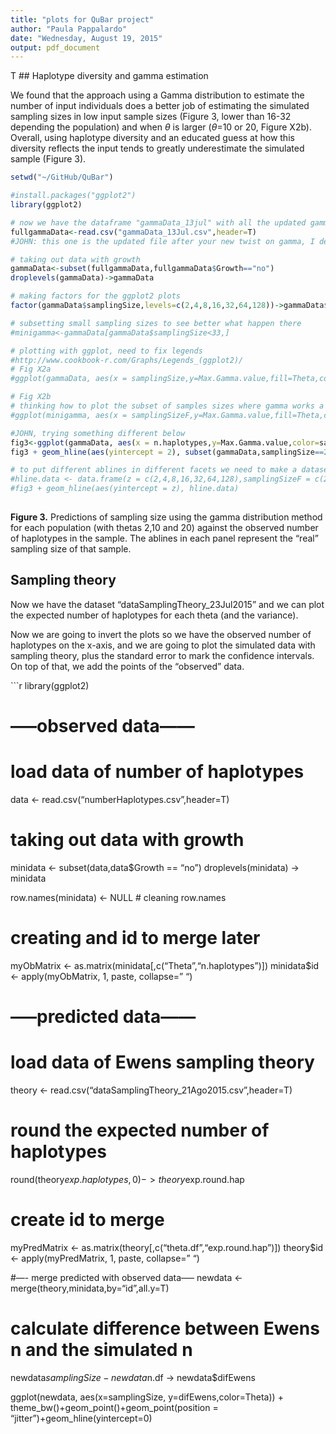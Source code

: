 ```yaml
---
title: "plots for QuBar project"
author: "Paula Pappalardo"
date: "Wednesday, August 19, 2015"
output: pdf_document
---
```


T
## Haplotype diversity and gamma estimation

We found that the approach using a Gamma distribution to estimate the number of input individuals does a better job of estimating the simulated sampling sizes in low input sample sizes (Figure 3, lower than 16-32 depending the population) and when $\theta$ is larger ($\theta$=10 or 20, Figure X2b). Overall, using haplotype diversity and an educated guess at how this diversity reflects the input tends to greatly underestimate the simulated sample (Figure 3). 

```r
setwd("~/GitHub/QuBar")

#install.packages("ggplot2")
library(ggplot2)

# now we have the dataframe "gammaData_13jul" with all the updated gamma values 
fullgammaData<-read.csv("gammaData_13Jul.csv",header=T) 
#JOHN: this one is the updated file after your new twist on gamma, I deleted the other one

# taking out data with growth
gammaData<-subset(fullgammaData,fullgammaData$Growth=="no")
droplevels(gammaData)->gammaData

# making factors for the ggplot2 plots
factor(gammaData$samplingSize,levels=c(2,4,8,16,32,64,128))->gammaData$samplingSizeF

# subsetting small sampling sizes to see better what happen there
#minigamma<-gammaData[gammaData$samplingSize<33,]

# plotting with ggplot, need to fix legends
#http://www.cookbook-r.com/Graphs/Legends_(ggplot2)/
# Fig X2a
#ggplot(gammaData, aes(x = samplingSize,y=Max.Gamma.value,fill=Theta,color=Theta)) + theme_bw()+geom_point()+geom_abline()+xlab("simulated sampling size") + ylab("predicted sampling size") 

# Fig X2b
# thinking how to plot the subset of samples sizes where gamma works a little bit better....
#ggplot(minigamma, aes(x = samplingSizeF,y=Max.Gamma.value,fill=Theta,color=Theta)) + theme_bw()+ geom_boxplot(aes(fill=Theta)) + ylim(0,20) + xlab("simulated sampling size") + ylab("predicted sampling size")

#JOHN, trying something different below
fig3<-ggplot(gammaData, aes(x = n.haplotypes,y=Max.Gamma.value,color=samplingSizeF,size=1)) + theme_bw()+geom_point()+facet_grid(Theta~samplingSizeF) 
fig3 + geom_hline(aes(yintercept = 2), subset(gammaData,samplingSize==2))+ geom_hline(aes(yintercept = 4), subset(gammaData,samplingSize==4))+ geom_hline(aes(yintercept = 8), subset(gammaData,samplingSize==8))+ geom_hline(aes(yintercept = 16), subset(gammaData,samplingSize==16))+ geom_hline(aes(yintercept = 32), subset(gammaData,samplingSize==32))+ geom_hline(aes(yintercept = 64), subset(gammaData,samplingSize==64))+ geom_hline(aes(yintercept = 128), subset(gammaData,samplingSize==128))+theme(panel.grid.major = element_blank())

# to put different ablines in different facets we need to make a dataset, and this would be efficient but the order is all messed up so I had to figure out a not so efficient but working way ;)
#hline.data <- data.frame(z = c(2,4,8,16,32,64,128),samplingSizeF = c(2,4,8,16,32,64,128))
#fig3 + geom_hline(aes(yintercept = z), hline.data)
                                                                                                                                                                                  
```

**Figure 3.** Predictions of sampling size using the gamma distribution method for each population (with thetas 2,10 and 20) against the observed number of haplotypes in the sample. The ablines in each panel represent the "real" sampling size of that sample.  

## Sampling theory
Now we have the dataset "dataSamplingTheory_23Jul2015" and we can plot the expected number of haplotypes for each theta (and the variance).

Now we are going to invert the plots so we have the observed number of haplotypes on the x-axis, and we are going to plot the simulated data with sampling theory, plus the standard error to mark the confidence intervals. On top of that, we add the points of the "observed" data.

```r
library(ggplot2)

# -----observed data------
# load data of number of haplotypes
data <- read.csv("numberHaplotypes.csv",header=T)

# taking out data with growth
minidata <- subset(data,data$Growth == "no")
droplevels(minidata) -> minidata

row.names(minidata) <- NULL # cleaning row.names

# creating and id to merge later
myObMatrix <- as.matrix(minidata[,c("Theta","n.haplotypes")])
minidata$id <- apply(myObMatrix, 1, paste, collapse=" ")

# -----predicted data------
# load data of Ewens sampling theory
theory <- read.csv("dataSamplingTheory_21Ago2015.csv",header=T)

# round the expected number of haplotypes
round(theory$exp.haplotypes,0) -> theory$exp.round.hap

# create id to merge
myPredMatrix <- as.matrix(theory[,c("theta.df","exp.round.hap")])
theory$id <- apply(myPredMatrix, 1, paste, collapse=" ")

#---- merge predicted with observed data-----
newdata <- merge(theory,minidata,by="id",all.y=T)

# calculate difference between Ewens n and the simulated n
newdata$samplingSize-newdata$n.df -> newdata$difEwens

ggplot(newdata, aes(x=samplingSize, y=difEwens,color=Theta)) + theme_bw()+geom_point()+geom_point(position = "jitter")+geom_hline(yintercept=0)



